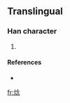 ==Translingual==

===Han character===
{{Han char|rn=86|rad=火|as=08|sn=12|four=|canj=火人戈心 (FOIP)}}

# {{defn|Han|sort=火08}}

====References====
* {{Han ref|kx=0675.191|hdz=32210.021|uh=713E|ud=28990}}

[[fr:焾]]